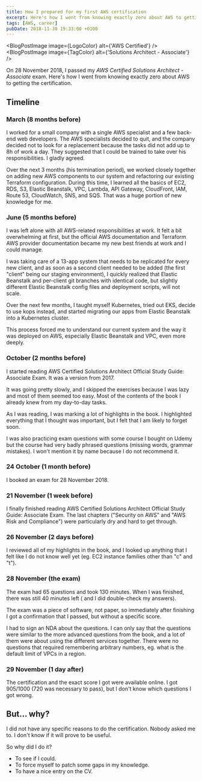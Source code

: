 ```yaml
---
title: How I prepared for my first AWS certification
excerpt: Here's how I went from knowing exactly zero about AWS to getting the Solutions Architect - Associate certification.
tags: [AWS, career]
pubDate: 2018-11-30 19:33:00 +0100
---
```



<BlogPostImage
  image={LogoColor}
  alt={'AWS Certified'}
/>
<BlogPostImage
  image={TagColor}
  alt={'Solutions Architect - Associate'}
/>

On 28 November 2018, I passed my _AWS Certified Solutions Architect - Associate_ exam. Here's how I went from knowing exactly zero about AWS to getting the certification.

## Timeline

### March (8 months before)

I worked for a small company with a single AWS specialist and a few back-end web developers. The AWS specialists decided to quit, and the company decided not to look for a replacement because the tasks did not add up to 8h of work a day. They suggested that I could be trained to take over his responsibilities. I gladly agreed.

Over the next 3 months (his termination period), we worked closely together on adding new AWS components to our system and refactoring our existing Terraform configuration. During this time, I learned all the basics of EC2, RDS, S3, Elastic Beanstalk, VPC, Lambda, API Gateway, CloudFront, IAM, Route 53, CloudWatch, SNS, and SQS. That was a huge portion of new knowledge for me.

### June (5 months before)

I was left alone with all AWS-related responsibilities at work. It felt a bit overwhelming at first, but the official AWS documentation and Terraform AWS provider documentation became my new best friends at work and I could manage.

I was taking care of a 13-app system that needs to be replicated for every new client, and as soon as a second client needed to be added (the first "client" being our staging environment), I quickly realized that Elastic Beanstalk and per-client git branches with identical code, but slightly different Elastic Beanstalk config files and deployment scripts, will not scale.

Over the next few months, I taught myself Kubernetes, tried out EKS, decide to use kops instead, and started migrating our apps from Elastic Beanstalk into a Kubernetes cluster.

This process forced me to understand our current system and the way it was deployed on AWS, especially Elastic Beanstalk and VPC, even more deeply.

### October (2 months before)

I started reading AWS Certified Solutions Architect Official Study Guide: Associate Exam. It was a version from 2017.

It was going pretty slowly, and I skipped the exercises because I was lazy and most of them seemed too easy. Most of the contents of the book I already knew from my day-to-day tasks.

As I was reading, I was marking a lot of highlights in the book. I highlighted everything that I thought was important, but I felt that I am likely to forget soon.

I was also practicing exam questions with some course I bought on Udemy but the course had very badly phrased questions (missing words, grammar mistakes). I won't mention it by name because I do not recommend it.

### 24 October (1 month before)

I booked an exam for 28 November 2018.

### 21 November (1 week before)

I finally finished reading AWS Certified Solutions Architect Official Study Guide: Associate Exam. The last chapters ("Security on AWS" and "AWS Risk and Compliance") were particularly dry and hard to get through.

### 26 November (2 days before)

I reviewed all of my highlights in the book, and I looked up anything that I felt like I do not know well yet (eg. EC2 instance families other than "c" and "t").

### 28 November (the exam)

The exam had 65 questions and took 130 minutes. When I was finished, there was still 40 minutes left ( and I did double-check my answers).

The exam was a piece of software, not paper, so immediately after finishing I got a confirmation that I passed, but without a specific score.

I had to sign an NDA about the questions. I can only say that the questions were similar to the more advanced questions from the book, and a lot of them were about using the different services together. There were no questions that required remembering arbitrary numbers, eg. what is the default limit of VPCs in a region.

### 29 November (1 day after)

The certification and the exact score I got were available online. I got 905/1000 (720 was necessary to pass), but I don't know which questions I got wrong.

## But... why?

I did not have any specific reasons to do the certification. Nobody asked me to. I don't know if it will prove to be useful.

So why did I do it?

- To see if I could.
- To force myself to patch some gaps in my knowledge.
- To have a nice entry on the CV.
